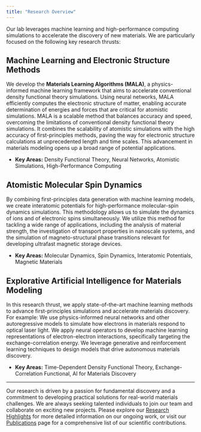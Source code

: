```yaml
---
title: "Research Overview"
---
```


Our lab leverages machine learning and high-performance computing simulations to accelerate the discovery of new materials. We are particularly focused on the following key research thrusts:

## Machine Learning and Electronic Structure Methods

We develop the **Materials Learning Algorithms (MALA)**, a physics-informed machine learning framework that aims to accelerate conventional density functional theory simulations. Using neural networks, MALA efficiently computes the electronic structure of matter, enabling accurate determination of energies and forces that are critical for atomistic simulations. MALA is a scalable method that balances accuracy and speed, overcoming the limitations of conventional density functional theory simulations. It combines the scalability of atomistic simulations with the high accuracy of first-principles methods, paving the way for electronic structure calculations at unprecedented length and time scales. This advancement in materials modeling opens up a broad range of potential applications.

*   **Key Areas:** Density Functional Theory, Neural Networks, Atomistic Simulations, High-Performance Computing
<!-- *   **Related Projects:** [Link to specific highlights in `highlights.qmd` or relevant publications]

::: {layout-ncol=2}
![](path/to/mala_diagram.png){width=80%}
:::
-->

## Atomistic Molecular Spin Dynamics

By combining first-principles data generation with machine learning models, we create interatomic potentials for high-performance molecular-spin dynamics simulations. This methodology allows us to simulate the dynamics of ions and of electronic spins simultaneously. We utilize this method for tackling a wide range of applications, including the analysis of material strength, the investigation of transport properties in nanoscale systems, and the simulation of magneto-structural phase transitions relevant for developing ultrafast magnetic storage devices.

*   **Key Areas:** Molecular Dynamics, Spin Dynamics, Interatomic Potentials, Magnetic Materials
<!-- *   **Related Projects:** [Link to specific highlights in `highlights.qmd` or relevant publications]

::: {layout-ncol=2}
![](path/to/spin_dynamics_image.png){width=80%}
:::
-->

## Explorative Artificial Intelligence for Materials Modeling

In this research thrust, we apply state-of-the-art machine learning methods to advance first-principles simulations and accelerate materials discovery. 
For example:
We use physics-informed neural networks and other autoregressive models to simulate how electrons in materials respond to optical laser light.
We apply neural operators to develop machine learning representations of electron-electron interactions, specifically targeting the exchange-correlation energy.
We leverage generative and reinforcement learning techniques to design models that drive autonomous materials discovery.

*   **Key Areas:** Time-Dependent Density Functional Theory, Exchange-Correlation Functional, AI for Materials Discovery
<!-- *   **Related Projects:** [Link to specific highlights in `highlights.qmd` or relevant publications]

::: {layout-ncol=2}
![](path/to/ai_materials_image.png){width=80%}
:::
-->

---

Our research is driven by a passion for fundamental discovery and a commitment to developing practical solutions for real-world materials challenges. We are always seeking talented individuals to join our team and collaborate on exciting new projects. Please explore our [Research Highlights](research/highlights.qmd) for more detailed information on our ongoing work, or visit our [Publications](publications.qmd) page for a comprehensive list of our scientific contributions.